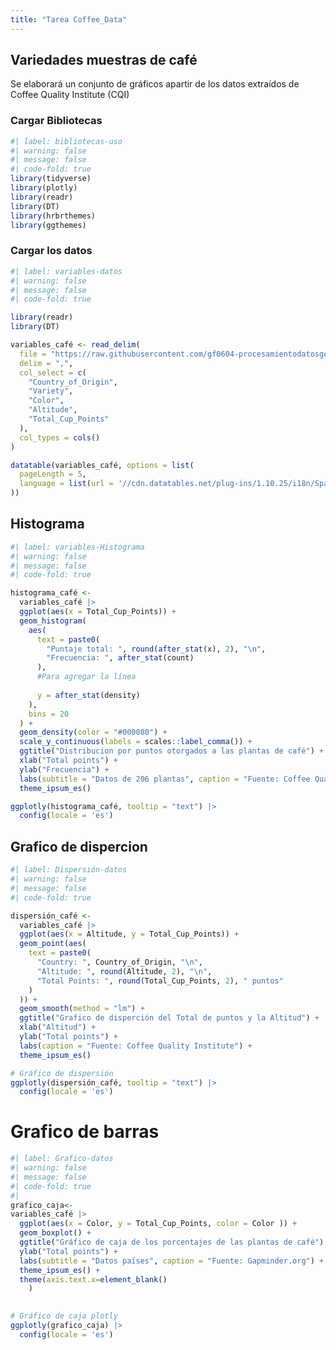 ---
title: "Tarea Coffee_Data"
---

## Variedades muestras de café

Se elaborará un conjunto de gráficos apartir de los datos extraídos de Coffee Quality Institute (CQI)

### Cargar Bibliotecas

```{r}
#| label: bibliotecas-uso
#| warning: false
#| message: false
#| code-fold: true
library(tidyverse)
library(plotly)
library(readr)
library(DT)
library(hrbrthemes)
library(ggthemes)
```

### Cargar los datos

```{r}
#| label: variables-datos 
#| warning: false
#| message: false
#| code-fold: true

library(readr)
library(DT)

variables_café <- read_delim(
  file = "https://raw.githubusercontent.com/gf0604-procesamientodatosgeograficos/2023-i/main/datos/cqi/coffee-quality.csv",
  delim = ",",
  col_select = c(
    "Country_of_Origin",
    "Variety",
    "Color",
    "Altitude",
    "Total_Cup_Points"
  ),
  col_types = cols()
)

datatable(variables_café, options = list(
  pageLength = 5,
  language = list(url = '//cdn.datatables.net/plug-ins/1.10.25/i18n/Spanish.json')
))


```

## Histograma

```{r}
#| label: variables-Histograma 
#| warning: false
#| message: false
#| code-fold: true

histograma_café <-
  variables_café |>
  ggplot(aes(x = Total_Cup_Points)) +
  geom_histogram(
    aes(
      text = paste0(
        "Puntaje total: ", round(after_stat(x), 2), "\n",
        "Frecuencia: ", after_stat(count)
      ),
      #Para agregar la línea
      
      y = after_stat(density) 
    ),
    bins = 20
  ) +
  geom_density(color = "#000080") +
  scale_y_continuous(labels = scales::label_comma()) +
  ggtitle("Distribucion por puntos otorgados a las plantas de café") +
  xlab("Total points") +
  ylab("Frecuencia") +
  labs(subtitle = "Datos de 206 plantas", caption = "Fuente: Coffee Quality Institute") +
  theme_ipsum_es()

ggplotly(histograma_café, tooltip = "text") |>
  config(locale = 'es')

```

## Grafico de dispercion

```{r}
#| label: Dispersión-datos 
#| warning: false
#| message: false
#| code-fold: true

dispersión_café <-
  variables_café |>
  ggplot(aes(x = Altitude, y = Total_Cup_Points)) +
  geom_point(aes(
    text = paste0(
      "Country: ", Country_of_Origin, "\n",
      "Altitude: ", round(Altitude, 2), "\n",
      "Total Points: ", round(Total_Cup_Points, 2), " puntos"
    )
  )) +
  geom_smooth(method = "lm") +
  ggtitle("Grafico de disperción del Total de puntos y la Altitud") +
  xlab("Altitud") +
  ylab("Total points") +
  labs(caption = "Fuente: Coffee Quality Institute") +
  theme_ipsum_es()  

# Gráfico de dispersión
ggplotly(dispersión_café, tooltip = "text") |>
  config(locale = 'es')
```


# Grafico de barras

```{r}
#| label: Grafico-datos 
#| warning: false
#| message: false
#| code-fold: true
#| 
grafico_caja<-
variables_café |>
  ggplot(aes(x = Color, y = Total_Cup_Points, color = Color )) +
  geom_boxplot() +
  ggtitle("Gráfico de caja de los porcentajes de las plantas de café") +
  ylab("Total points") +
  labs(subtitle = "Datos países", caption = "Fuente: Gapminder.org") +
  theme_ipsum_es() +
  theme(axis.text.x=element_blank() 
    )
  

# Gráfico de caja plotly
ggplotly(grafico_caja) |> 
  config(locale = 'es')
```
